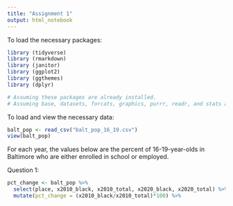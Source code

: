```yaml
---
title: "Assignment 1"
output: html_notebook
---
```


To load the necessary packages:

```r

library (tidyverse)
library (rmarkdown)
library (janitor)
library (ggplot2)
library (ggthemes)
library (dplyr)

# Assuming these packages are already installed.
# Assuming base, datasets, forcats, graphics, purrr, readr, and stats are already installed and loaded.

```

To load and view the necessary data:

```r

balt_pop <- read_csv("balt_pop_16_19.csv")
view(balt_pop)

```

For each year, the values below are the percent of 16-19-year-olds in Baltimore who are either enrolled in school or employed.

Question 1:


```r

pct_change <- balt_pop %>% 
  select(place, x2010_black, x2010_total, x2020_black, x2020_total) %>%
  mutate(pct_change = (x2010_black/x2010_total)*100) %>%

```

